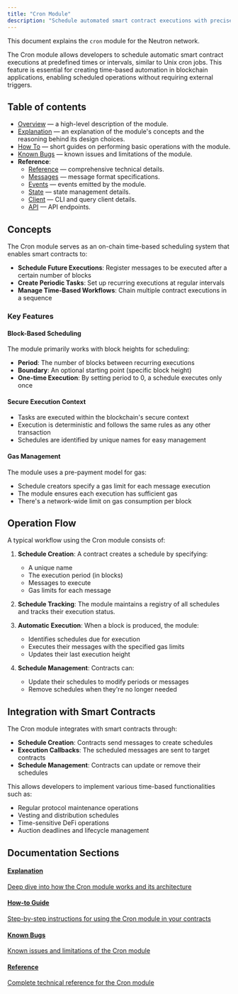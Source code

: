 ```yaml
---
title: "Cron Module"
description: "Schedule automated smart contract executions with precise timing"
---
```


This document explains the `cron` module for the Neutron network.

The Cron module allows developers to schedule automatic smart contract executions at predefined times or intervals, similar to Unix cron jobs. This feature is essential for creating time-based automation in blockchain applications, enabling scheduled operations without requiring external triggers.

## Table of contents

- [Overview](/developers/modules/cron/overview) — a high-level description of the module.
- [Explanation](/developers/modules/cron/explanation) — an explanation of the module's concepts and the reasoning behind its design choices.
- [How To](/developers/modules/cron/how-to) — short guides on performing basic operations with the module.
- [Known Bugs](/developers/modules/cron/known-bugs) — known issues and limitations of the module.
- **Reference**:
  - [Reference](/developers/modules/cron/reference) — comprehensive technical details.
  - [Messages](/developers/modules/cron/messages) — message format specifications.
  - [Events](/developers/modules/cron/events) — events emitted by the module.
  - [State](/developers/modules/cron/state) — state management details.
  - [Client](/developers/modules/cron/client) — CLI and query client details.
  - [API](/developers/modules/cron/api) — API endpoints.

## Concepts

The Cron module serves as an on-chain time-based scheduling system that enables smart contracts to:

- **Schedule Future Executions**: Register messages to be executed after a certain number of blocks
- **Create Periodic Tasks**: Set up recurring executions at regular intervals
- **Manage Time-Based Workflows**: Chain multiple contract executions in a sequence

### Key Features

#### Block-Based Scheduling

The module primarily works with block heights for scheduling:

- **Period**: The number of blocks between recurring executions
- **Boundary**: An optional starting point (specific block height)
- **One-time Execution**: By setting period to 0, a schedule executes only once

#### Secure Execution Context

- Tasks are executed within the blockchain's secure context
- Execution is deterministic and follows the same rules as any other transaction
- Schedules are identified by unique names for easy management

#### Gas Management

The module uses a pre-payment model for gas:

- Schedule creators specify a gas limit for each message execution
- The module ensures each execution has sufficient gas
- There's a network-wide limit on gas consumption per block

## Operation Flow

A typical workflow using the Cron module consists of:

1. **Schedule Creation**: A contract creates a schedule by specifying:
   - A unique name
   - The execution period (in blocks)
   - Messages to execute
   - Gas limits for each message

2. **Schedule Tracking**: The module maintains a registry of all schedules and tracks their execution status.

3. **Automatic Execution**: When a block is produced, the module:
   - Identifies schedules due for execution
   - Executes their messages with the specified gas limits
   - Updates their last execution height

4. **Schedule Management**: Contracts can:
   - Update their schedules to modify periods or messages
   - Remove schedules when they're no longer needed

## Integration with Smart Contracts

The Cron module integrates with smart contracts through:

- **Schedule Creation**: Contracts send messages to create schedules
- **Execution Callbacks**: The scheduled messages are sent to target contracts
- **Schedule Management**: Contracts can update or remove their schedules

This allows developers to implement various time-based functionalities such as:

- Regular protocol maintenance operations
- Vesting and distribution schedules
- Time-sensitive DeFi operations
- Auction deadlines and lifecycle management

## Documentation Sections

<div className="grid grid-cols-1 md:grid-cols-2 gap-6 mt-6 mb-8">
  <a className="flex flex-col p-5 border border-gray-200 dark:border-gray-800 rounded-lg hover:bg-gray-50 dark:hover:bg-gray-900" href="/developers/modules/cron/explanation">
    <h4 className="font-semibold mb-2">Explanation</h4>
    <p className="text-sm">Deep dive into how the Cron module works and its architecture</p>
  </a>
  
  <a className="flex flex-col p-5 border border-gray-200 dark:border-gray-800 rounded-lg hover:bg-gray-50 dark:hover:bg-gray-900" href="/developers/modules/cron/how-to">
    <h4 className="font-semibold mb-2">How-to Guide</h4>
    <p className="text-sm">Step-by-step instructions for using the Cron module in your contracts</p>
  </a>
  
  <a className="flex flex-col p-5 border border-gray-200 dark:border-gray-800 rounded-lg hover:bg-gray-50 dark:hover:bg-gray-900" href="/developers/modules/cron/known-bugs">
    <h4 className="font-semibold mb-2">Known Bugs</h4>
    <p className="text-sm">Known issues and limitations of the Cron module</p>
  </a>
  
  <a className="flex flex-col p-5 border border-gray-200 dark:border-gray-800 rounded-lg hover:bg-gray-50 dark:hover:bg-gray-900" href="/developers/modules/cron/reference">
    <h4 className="font-semibold mb-2">Reference</h4>
    <p className="text-sm">Complete technical reference for the Cron module</p>
  </a>
</div> 